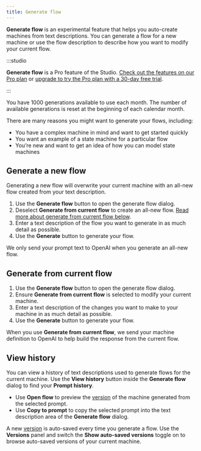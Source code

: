 ```yaml
---
title: Generate flow
---
```


**Generate flow** is an experimental feature that helps you auto-create machines from text descriptions. You can generate a flow for a new machine or use the flow description to describe how you want to modify your current flow.

:::studio

**Generate flow** is a Pro feature of the Studio. [Check out the features on our Pro plan](/studio-pro-plan.mdx) or [upgrade to try the Pro plan with a 30-day free trial](https://stately.ai/registry/billing).

:::

You have 1000 generations available to use each month. The number of available generations is reset at the beginning of each calendar month.

There are many reasons you might want to generate your flows, including:

- You have a complex machine in mind and want to get started quickly
- You want an example of a state machine for a particular flow
- You’re new and want to get an idea of how you can model state machines

## Generate a new flow

Generating a new flow will overwrite your current machine with an all-new flow created from your text description.

1. Use the **Generate flow** button to open the generate flow dialog.
2. Deselect **Generate from current flow** to create an all-new flow. [Read more about generate from current flow below](#generate-from-current-flow).
3. Enter a text description of the flow you want to generate in as much detail as possible.
4. Use the **Generate** button to generate your flow.

We only send your prompt text to OpenAI when you generate an all-new flow.

## Generate from current flow

1. Use the **Generate flow** button to open the generate flow dialog.
2. Ensure **Generate from current flow** is selected to modify your current machine.
3. Enter a text description of the changes you want to make to your machine in as much detail as possible.
4. Use the **Generate** button to generate your flow.

When you use **Generate from current flow**, we send your machine definition to OpenAI to help build the response from the current flow.

## View history

You can view a history of text descriptions used to generate flows for the current machine. Use the **View history** button inside the **Generate flow** dialog to find your **Prompt history**.

- Use **Open flow** to preview the [version](versions.mdx) of the machine generated from the selected prompt.
- Use **Copy to prompt** to copy the selected prompt into the text description area of the **Generate flow** dialog.

A new [version](versions.mdx) is auto-saved every time you generate a flow. Use the <History size={18} /> **Versions** panel and switch the **Show auto-saved versions** toggle on to browse auto-saved versions of your current machine.
